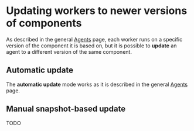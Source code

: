
# Updating workers to newer versions of components

As described in the general [Agents](/concepts/agents) page, each worker runs on a specific version of the component it is based on, but it is possible to **update** an agent to a different version of the same component.

## Automatic update

The **automatic update** mode works as it is described in the general [Agents](/concepts/agents) page.

## Manual snapshot-based update

TODO
